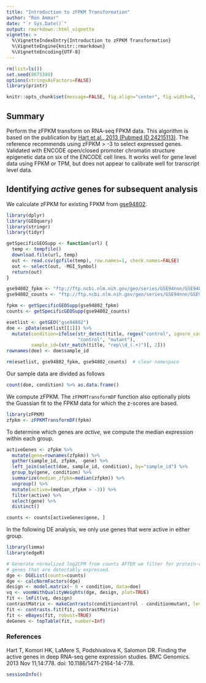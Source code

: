 ```yaml
---
title: "Introduction to zFPKM Transformation"
author: "Ron Ammar"
date: "`r Sys.Date()`"
output: rmarkdown::html_vignette
vignette: >
  %\VignetteIndexEntry{Introduction to zFPKM Transformation}
  %\VignetteEngine{knitr::rmarkdown}
  %\VignetteEncoding{UTF-8}
---
```


```r
rm(list=ls())
set.seed(8675309)
options(stringsAsFactors=FALSE)
library(printr)

knitr::opts_chunk$set(message=FALSE, fig.align="center", fig.width=8, fig.height=6)
```

## Summary

Perform the zFPKM transform on RNA-seq FPKM data. This algorithm is based on the publication by [Hart et al., 2013 
(Pubmed ID 24215113)](https://www.ncbi.nlm.nih.gov/pubmed/24215113). The reference recommends using zFPKM > -3 to select 
expressed genes. Validated with ENCODE open/closed promoter chromatin structure epigenetic data on six of the ENCODE 
cell lines. It works well for gene level data using FPKM or TPM, but does not appear to calibrate well for transcript level 
data.

## Identifying *active* genes for subsequent analysis

We calculate zFPKM for existing FPKM from [gse94802](https://www.ncbi.nlm.nih.gov/geo/query/acc.cgi?acc=gse94802).

```r
library(dplyr)
library(GEOquery)
library(stringr)
library(tidyr)

getSpecificGEOSupp <- function(url) {
  temp <- tempfile()
  download.file(url, temp)
  out <- read.csv(gzfile(temp), row.names=1, check.names=FALSE)
  out <- select(out, -MGI_Symbol)
  return(out)
}

gse94802_fpkm <- "ftp://ftp.ncbi.nlm.nih.gov/geo/series/GSE94nnn/GSE94802/suppl/GSE94802_Minkina_etal_normalized_FPKM.csv.gz"
gse94802_counts <- "ftp://ftp.ncbi.nlm.nih.gov/geo/series/GSE94nnn/GSE94802/suppl/GSE94802_Minkina_etal_raw_counts.csv.gz"

fpkm <- getSpecificGEOSupp(gse94802_fpkm)
counts <- getSpecificGEOSupp(gse94802_counts)

esetlist <- getGEO("gse94802")
doe <- pData(esetlist[[1]]) %>%
  mutate(condition=ifelse(str_detect(title, regex("control", ignore_case=TRUE)), 
                          "control", "mutant"),
         sample_id=(str_match(title, "rep\\d_(.+)")[, 2]))
rownames(doe) <- doe$sample_id

rm(esetlist, gse94802_fpkm, gse94802_counts)  # clear namespace
```

Our sample data are divided as follows

```r
count(doe, condition) %>% as.data.frame()
```

We compute zFPKM. The `zFPKMTransformDF` function also optionally plots the Guassian fit to the FPKM data for which the z-scores are based.

```r
library(zFPKM)
zfpkm <- zFPKMTransformDF(fpkm)
```

To determine which genes are *active*, we compute the median expression within each group.

```r
activeGenes <- zfpkm %>%
  mutate(gene=rownames(zfpkm)) %>%
  gather(sample_id, zfpkm, -gene) %>%
  left_join(select(doe, sample_id, condition), by="sample_id") %>%
  group_by(gene, condition) %>%
  summarize(median_zfpkm=median(zfpkm)) %>%
  ungroup() %>%
  mutate(active=(median_zfpkm > -3)) %>%
  filter(active) %>%
  select(gene) %>%
  distinct()

counts <- counts[activeGenes$gene, ]
```

In the following DE analysis, we only use genes that were active in either group.

```r
library(limma)
library(edgeR)

# Generate normalized log2CPM from counts AFTER we filter for protein-coding
# genes that are detectably expressed.
dge <- DGEList(counts=counts)
dge <- calcNormFactors(dge)
design <- model.matrix(~ 0 + condition, data=doe)
vq <- voomWithQualityWeights(dge, design, plot=TRUE)
fit <- lmFit(vq, design)
contrastMatrix <- makeContrasts(conditioncontrol - conditionmutant, levels=design)
fit <- contrasts.fit(fit, contrastMatrix)
fit <- eBayes(fit, robust=TRUE)
deGenes <- topTable(fit, number=Inf)
```


### References

Hart T, Komori HK, LaMere S, Podshivalova K, Salomon DR. Finding the active genes in deep RNA-seq gene expression 
studies. BMC Genomics. 2013 Nov 11;14:778. doi: 10.1186/1471-2164-14-778.


```r
sessionInfo()
```